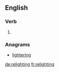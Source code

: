 ==English==

===Verb===
{{head|en}}

# {{present participle of|relight|lang=en}}

===Anagrams===
* [[lightering#English|lightering]]

[[de:relighting]]
[[fr:relighting]]